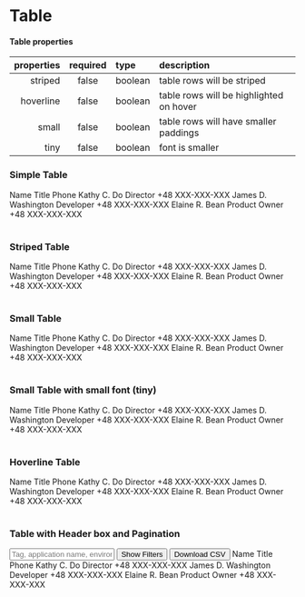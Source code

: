 
<Meta title="Components/Table" component={Table} />

# Table

#### Table properties

| properties | required | type    | description                             |
| ---------: | :------: | :------ | :-------------------------------------- |
|    striped |  false   | boolean | table rows will be striped              |
|  hoverline |  false   | boolean | table rows will be highlighted on hover |
|      small |  false   | boolean | table rows will have smaller paddings   |
|       tiny |  false   | boolean | font is smaller                         |

### Simple Table

<Canvas>
  <Story name="Simple">
    <Table>
      <Table.thead>
        <Table.tr>
          <Table.th></Table.th>
          <Table.th>Name</Table.th>
          <Table.th>Title</Table.th>
          <Table.th>Phone</Table.th>
        </Table.tr>
      </Table.thead>
      <Table.tbody>
        <Table.tr>
          <Table.td>
            <SVGIcon name="user" />
          </Table.td>
          <Table.td>Kathy C. Do</Table.td>
          <Table.td>Director</Table.td>
          <Table.td>+48 XXX-XXX-XXX</Table.td>
        </Table.tr>
        <Table.tr>
          <Table.td>
            <SVGIcon name="user" />
          </Table.td>
          <Table.td>James D. Washington</Table.td>
          <Table.td>Developer</Table.td>
          <Table.td>+48 XXX-XXX-XXX</Table.td>
        </Table.tr>
        <Table.tr>
          <Table.td>
            <SVGIcon name="user" />
          </Table.td>
          <Table.td>Elaine R. Bean</Table.td>
          <Table.td>Product Owner</Table.td>
          <Table.td>+48 XXX-XXX-XXX</Table.td>
        </Table.tr>
      </Table.tbody>
    </Table>
  </Story>
</Canvas>

### Striped Table

<Canvas>
  <Story name="Striped">
    <Table striped>
      <Table.thead>
        <Table.tr>
          <Table.th>Name</Table.th>
          <Table.th>Title</Table.th>
          <Table.th>Phone</Table.th>
        </Table.tr>
      </Table.thead>
      <Table.tbody>
        <Table.tr>
          <Table.td>Kathy C. Do</Table.td>
          <Table.td>Director</Table.td>
          <Table.td>+48 XXX-XXX-XXX</Table.td>
        </Table.tr>
        <Table.tr>
          <Table.td>James D. Washington</Table.td>
          <Table.td>Developer</Table.td>
          <Table.td>+48 XXX-XXX-XXX</Table.td>
        </Table.tr>
        <Table.tr>
          <Table.td>Elaine R. Bean</Table.td>
          <Table.td>Product Owner</Table.td>
          <Table.td>+48 XXX-XXX-XXX</Table.td>
        </Table.tr>
      </Table.tbody>
    </Table>
  </Story>
</Canvas>

### Small Table

<Canvas>
  <Story name="Small">
    <Table small>
      <Table.thead>
        <Table.tr>
          <Table.th>Name</Table.th>
          <Table.th>Title</Table.th>
          <Table.th>Phone</Table.th>
        </Table.tr>
      </Table.thead>
      <Table.tbody>
        <Table.tr>
          <Table.td>Kathy C. Do</Table.td>
          <Table.td>Director</Table.td>
          <Table.td>+48 XXX-XXX-XXX</Table.td>
        </Table.tr>
        <Table.tr>
          <Table.td>James D. Washington</Table.td>
          <Table.td>Developer</Table.td>
          <Table.td>+48 XXX-XXX-XXX</Table.td>
        </Table.tr>
        <Table.tr>
          <Table.td>Elaine R. Bean</Table.td>
          <Table.td>Product Owner</Table.td>
          <Table.td>+48 XXX-XXX-XXX</Table.td>
        </Table.tr>
      </Table.tbody>
    </Table>
  </Story>
</Canvas>

### Small Table with small font (tiny)

<Canvas>
  <Story name="Small font (tiny)">
    <Table tiny>
      <Table.thead>
        <Table.tr>
          <Table.th>Name</Table.th>
          <Table.th>Title</Table.th>
          <Table.th>Phone</Table.th>
        </Table.tr>
      </Table.thead>
      <Table.tbody>
        <Table.tr>
          <Table.td>Kathy C. Do</Table.td>
          <Table.td>Director</Table.td>
          <Table.td>+48 XXX-XXX-XXX</Table.td>
        </Table.tr>
        <Table.tr>
          <Table.td>James D. Washington</Table.td>
          <Table.td>Developer</Table.td>
          <Table.td>+48 XXX-XXX-XXX</Table.td>
        </Table.tr>
        <Table.tr>
          <Table.td>Elaine R. Bean</Table.td>
          <Table.td>Product Owner</Table.td>
          <Table.td>+48 XXX-XXX-XXX</Table.td>
        </Table.tr>
      </Table.tbody>
    </Table>
  </Story>
</Canvas>

### Hoverline Table

<Canvas>
  <Story name="Hoverline">
    <Table hoverline>
      <Table.thead>
        <Table.tr>
          <Table.th>Name</Table.th>
          <Table.th>Title</Table.th>
          <Table.th>Phone</Table.th>
        </Table.tr>
      </Table.thead>
      <Table.tbody>
        <Table.tr>
          <Table.td>Kathy C. Do</Table.td>
          <Table.td>Director</Table.td>
          <Table.td>+48 XXX-XXX-XXX</Table.td>
        </Table.tr>
        <Table.tr>
          <Table.td>James D. Washington</Table.td>
          <Table.td>Developer</Table.td>
          <Table.td>+48 XXX-XXX-XXX</Table.td>
        </Table.tr>
        <Table.tr>
          <Table.td>Elaine R. Bean</Table.td>
          <Table.td>Product Owner</Table.td>
          <Table.td>+48 XXX-XXX-XXX</Table.td>
        </Table.tr>
      </Table.tbody>
    </Table>
  </Story>
</Canvas>

### Table with Header box and Pagination

<Canvas>
  <Story name="table-with-header">
    <Box boxStyle="lightGrey" innerSpacing="spacing03" spacing="spacing04">
      <FlexContainer>
        <Input
          name="input"
          placeholder="Tag, application name, environment name, description etc"
          title="Title"
          size="md"
        />
        <FlexContainer justifyContent="flex-end">
          <Button severity="low" size="md" icon="filter" mr={"1rem"}>
            Show Filters
          </Button>
          <Button severity="low" size="md" icon="download">
            Download CSV
          </Button>
        </FlexContainer>
      </FlexContainer>
    </Box>
    <Table>
      <Table.thead>
        <Table.tr>
          <Table.th>Name</Table.th>
          <Table.th>Title</Table.th>
          <Table.th>Phone</Table.th>
        </Table.tr>
      </Table.thead>
      <Table.tbody>
        <Table.tr>
          <Table.td>Kathy C. Do</Table.td>
          <Table.td>Director</Table.td>
          <Table.td>+48 XXX-XXX-XXX</Table.td>
        </Table.tr>
        <Table.tr>
          <Table.td>James D. Washington</Table.td>
          <Table.td>Developer</Table.td>
          <Table.td>+48 XXX-XXX-XXX</Table.td>
        </Table.tr>
        <Table.tr>
          <Table.td>Elaine R. Bean</Table.td>
          <Table.td>Product Owner</Table.td>
          <Table.td>+48 XXX-XXX-XXX</Table.td>
        </Table.tr>
      </Table.tbody>
    </Table>
  </Story>
</Canvas>
